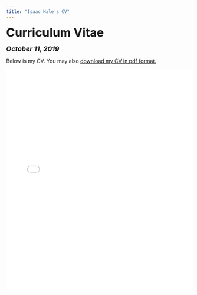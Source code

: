 ```yaml
---
title: "Isaac Hale's CV"
---
```


<head>

<!-- Global site tag (gtag.js) - Google Analytics -->
<script async src="https://www.googletagmanager.com/gtag/js?id=UA-140699540-1"></script>
<script>
  window.dataLayer = window.dataLayer || [];
  function gtag(){dataLayer.push(arguments);}
  gtag('js', new Date());

  gtag('config', 'UA-140699540-1');
</script>
</head>


<font size="+3"><b>Curriculum Vitae</b></font>

<font size="+1"><b><i>October 11, 2019</b></i></font>

<html>
Below is my CV. You may also <a href="files/Isaac Hale CV 10-11-19.pdf">download my CV in pdf format.</a>

<embed src="files/Isaac Hale CV 10-11-19.pdf" type="application/pdf" width="100%" height="600px" />
</body>
</html>